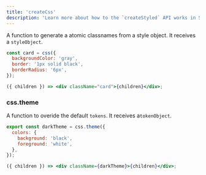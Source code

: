 ```yaml
---
title: 'createCss'
description: 'Learn more about how to the `createStyled` API works in Stitches.'
---
```


A function to generate a atomic classnames from a style object. It receives a `styleObject`.

```jsx
const card = css({
  backgroundColor: 'gray',
  border: '1px solid black',
  borderRadius: '6px',
});

({ children }) => <div className="card">{children}</div>;
```

### css.theme

A function to overide the default `tokens`. It receives a`tokenObject`.

```jsx
export const darkTheme = css.theme({
  colors: {
    background: 'black',
    foreground: 'white',
  },
});

({ children }) => <div className={darkTheme}>{children}</div>;
```
